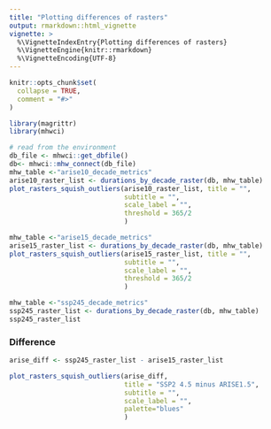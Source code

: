 ```yaml
---
title: "Plotting differences of rasters"
output: rmarkdown::html_vignette
vignette: >
  %\VignetteIndexEntry{Plotting differences of rasters}
  %\VignetteEngine{knitr::rmarkdown}
  %\VignetteEncoding{UTF-8}
---
```


```r
knitr::opts_chunk$set(
  collapse = TRUE,
  comment = "#>"
)
```

```r
library(magrittr)
library(mhwci)
```

```r
# read from the environment
db_file <- mhwci::get_dbfile()
db<- mhwci::mhw_connect(db_file)
mhw_table <-"arise10_decade_metrics"
arise10_raster_list <- durations_by_decade_raster(db, mhw_table)
plot_rasters_squish_outliers(arise10_raster_list, title = "", 
                             subtitle = "",
                             scale_label = "", 
                             threshold = 365/2
                             )

```

```r
mhw_table <-"arise15_decade_metrics"
arise15_raster_list <- durations_by_decade_raster(db, mhw_table)
plot_rasters_squish_outliers(arise15_raster_list, title = "", 
                             subtitle = "",
                             scale_label = "", 
                             threshold = 365/2
                             )
```

```r
mhw_table <-"ssp245_decade_metrics"
ssp245_raster_list <- durations_by_decade_raster(db, mhw_table)
ssp245_raster_list

```


### Difference

```r


arise_diff <- ssp245_raster_list - arise15_raster_list 

plot_rasters_squish_outliers(arise_diff, 
                             title = "SSP2 4.5 minus ARISE1.5", 
                             subtitle = "",
                             scale_label = "", 
                             palette="blues"
                             )
```

